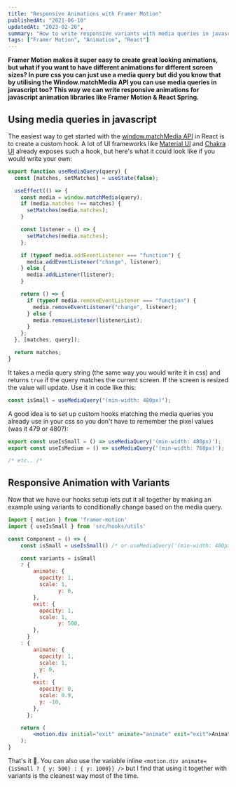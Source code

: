 ```yaml
---
title: "Responsive Animations with Framer Motion"
publishedAt: "2021-06-10"
updatedAt: "2023-02-20",
summary: "How to write responsive variants with media queries in javascript"
tags: ["Framer Motion", "Animation", "React"]
---
```


**Framer Motion makes it super easy to create great looking animations, but what if you want to have different animations for different screen sizes? In pure css you can just use a media query but did you know that by utilising the Window.matchMedia API you can use media queries in javascript too? This way we can write responsive animations for javascript animation libraries like Framer Motion & React Spring.**

## Using media queries in javascript

The easiest way to get started with the [window.matchMedia API](https://developer.mozilla.org/en-US/docs/Web/API/Window/matchMedia) in React is to create a custom hook. A lot of UI frameworks like [Material UI](https://material-ui.com/components/use-media-query/) and [Chakra UI](https://chakra-ui.com/docs/hooks/use-media-query) already exposes such a hook, but here's what it could look like if you would write your own:

```jsx
export function useMediaQuery(query) {
  const [matches, setMatches] = useState(false);

  useEffect(() => {
    const media = window.matchMedia(query);
    if (media.matches !== matches) {
      setMatches(media.matches);
    }

    const listener = () => {
      setMatches(media.matches);
    };

    if (typeof media.addEventListener === "function") {
      media.addEventListener("change", listener);
    } else {
      media.addListener(listener);
    }

    return () => {
      if (typeof media.removeEventListener === "function") {
        media.removeEventListener("change", listener);
      } else {
        media.removeListener(listenerList);
      }
    };
  }, [matches, query]);

  return matches;
}
```

It takes a media query string (the same way you would write it in css) and returns `true` if the query matches the current screen. If the screen is resized the value will update. Use it in code like this:

```jsx
const isSmall = useMediaQuery("(min-width: 480px)");
```

A good idea is to set up custom hooks matching the media queries you already use in your css so you don't have to remember the pixel values (was it 479 or 480?):

```jsx
export const useIsSmall = () => useMediaQuery('(min-width: 480px)');
export const useIsMedium = () => useMediaQuery('(min-width: 768px)');

/* etc.. /*
```

## Responsive Animation with Variants

Now that we have our hooks setup lets put it all together by making an example using variants to conditionally change based on the media query.

```jsx
import { motion } from 'framer-motion'
import { useIsSmall } from 'src/hooks/utils'

const Component = () => {
	const isSmall = useIsSmall() /* or useMediaQuery('(min-width: 480px)'); */

	const variants = isSmall
	? {
	    animate: {
	      opacity: 1,
	      scale: 1,
				y: 0,
	    },
	    exit: {
	      opacity: 1,
	      scale: 1,
				y: 500,
	    },
	  }
	: {
	    animate: {
	      opacity: 1,
	      scale: 1,
	      y: 0,
	    },
	    exit: {
	      opacity: 0,
	      scale: 0.9,
	      y: -10,
	    },
	  };

	return (
		<motion.div initial="exit" animate="animate" exit="exit">Animated</div>
	);
}
```

That's it 🙌. You can also use the variable inline `<motion.div animate={isSmall ? { y: 500} : { y: 1000}} />` but I find that using it together with variants is the cleanest way most of the time.
